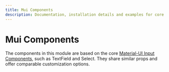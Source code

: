 ```yaml
---
title: Mui Components
description: Documentation, installation details and examples for core material-ui components.
---
```



# Mui Components

The components in this module are based on the core [Material-UI Input Components](https://mui.com/material-ui/all-components/#inputs), such as TextField and Select. They share similar props and offer comparable customization options.

<DocCardList />
